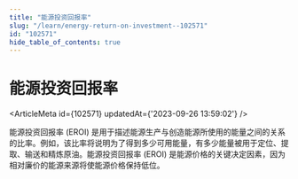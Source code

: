 ```yaml
---
title: "能源投资回报率"
slug: "/learn/energy-return-on-investment--102571"
id: "102571"
hide_table_of_contents: true
---
```



# 能源投资回报率

<ArticleMeta id={102571} updatedAt={'2023-09-26 13:59:02'} />
<div className='border-solid border-b border-t-0 my-4 border-[var(--ifm-color-gray-300)]' />

能源投资回报率 (EROI) 是用于描述能源生产与创造能源所使用的能量之间的关系的比率。例如，该比率将说明为了得到多少可用能量，有多少能量被用于定位、提取、输送和精炼原油。能源投资回报率 (EROI) 是能源价格的关键决定因素，因为相对廉价的能源来源将使能源价格保持低位。
